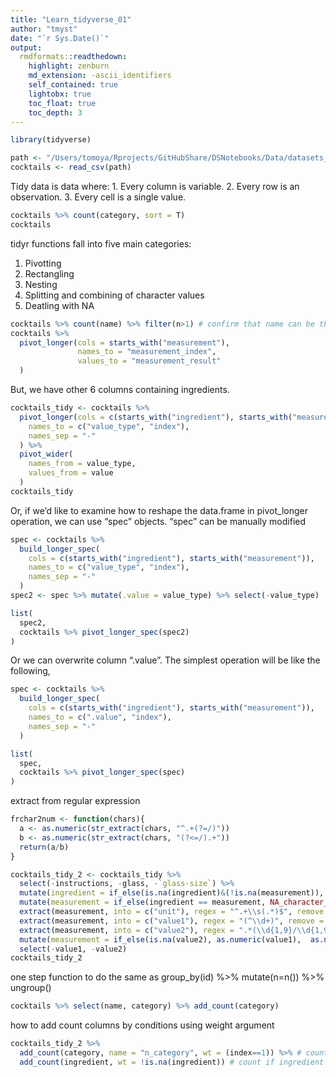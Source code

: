 ```yaml
---
title: "Learn_tidyverse_01"
author: "tmyst"
date: "`r Sys.Date()`"
output:
  rmdformats::readthedown:
    highlight: zenburn
    md_extension: -ascii_identifiers
    self_contained: true
    lightobx: true
    toc_float: true
    toc_depth: 3
---
```


```r
library(tidyverse)
```

```r
path <- "/Users/tomoya/Rprojects/GitHubShare/DSNotebooks/Data/datasets_99214_241651_mr-boston-flattened.csv"
cocktails <- read_csv(path)
```


Tidy data is data where:
1. Every column is variable.
2. Every row is an observation.
3. Every cell is a single value.

```r
cocktails %>% count(category, sort = T)
cocktails
```

tidyr functions fall into five main categories:

1. Pivotting
2. Rectangling
3. Nesting
4. Splitting and combining of character values
5. Deatling with NA

```r
cocktails %>% count(name) %>% filter(n>1) # confirm that name can be the key
cocktails %>% 
  pivot_longer(cols = starts_with("measurement"), 
               names_to = "measurement_index", 
               values_to = "measurement_result"
  )
```
But, we have other 6 columns containing ingredients.
```r
cocktails_tidy <- cocktails %>% 
  pivot_longer(cols = c(starts_with("ingredient"), starts_with("measurement")),
    names_to = c("value_type", "index"), 
    names_sep = "-"
  ) %>% 
  pivot_wider(
    names_from = value_type,
    values_from = value
  )
cocktails_tidy
```

Or, if we'd like to examine how to reshape the data.frame in pivot_longer operation,
we can use "spec" objects. "spec" can be manually modified
```r
spec <- cocktails %>% 
  build_longer_spec(
    cols = c(starts_with("ingredient"), starts_with("measurement")),
    names_to = c("value_type", "index"), 
    names_sep = "-"
  )
spec2 <- spec %>% mutate(.value = value_type) %>% select(-value_type)

list(
  spec2,
  cocktails %>% pivot_longer_spec(spec2) 
)
```

Or we can overwrite column ".value". The simplest operation will be like the following,
```r
spec <- cocktails %>% 
  build_longer_spec(
    cols = c(starts_with("ingredient"), starts_with("measurement")),
    names_to = c(".value", "index"), 
    names_sep = "-"
  )

list(
  spec,
  cocktails %>% pivot_longer_spec(spec)
)
```

extract from regular expression
```r
frchar2num <- function(chars){
  a <- as.numeric(str_extract(chars, "^.+(?=/)"))
  b <- as.numeric(str_extract(chars, "(?<=/).+"))
  return(a/b)
}

cocktails_tidy_2 <- cocktails_tidy %>% 
  select(-instructions, -glass, -`glass-size`) %>% 
  mutate(ingredient = if_else(is.na(ingredient)&(!is.na(measurement)), measurement, ingredient)) %>% 
  mutate(measurement = if_else(ingredient == measurement, NA_character_, measurement)) %>% 
  extract(measurement, into = c("unit"), regex = "^.+\\s(.*)$", remove = F) %>% 
  extract(measurement, into = c("value1"), regex = "(^\\d+)", remove = F) %>% 
  extract(measurement, into = c("value2"), regex = ".*(\\d{1,9}/\\d{1,9})", remove = F) %>% 
  mutate(measurement = if_else(is.na(value2), as.numeric(value1),  as.numeric(value1) + frchar2num(value2))) %>% 
  select(-value1, -value2)
cocktails_tidy_2
```
one step function to do the same as 
group_by(id) %>%  mutate(n=n()) %>%  ungroup()
```r
cocktails %>% select(name, category) %>% add_count(category)
```

how to add count columns by conditions using weight argument 
```r
cocktails_tidy_2 %>% 
  add_count(category, name = "n_category", wt = (index==1)) %>% # count if index == 1
  add_count(ingredient, wt = !is.na(ingredient)) # count if ingredient is not NA 
```

